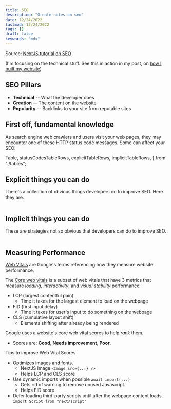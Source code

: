 ```yaml
---
title: SEO
description: "Greate notes on seo"
date: 12/24/2022
lastmod: 12/24/2022
tags: []
draft: false
keywords: "mdx"
---
```


Source: [NextJS tutorial on SEO](https://nextjs.org/learn/seo/introduction-to-seo/importance-of-seo)

(I'm focusing on the technical stuff. See this in action in my post, on [how I built my website](/notes/website-setup-2023))

## **SEO Pillars**

- **Technical** -- What the developer does
- **Creation** -- The content on the website
- **Popularity** -- Backlinks to your site from reputable sites

## **First off, fundamental knowledge**

As search engine web crawlers and users visit your web pages, they may encounter one of these HTTP status code messages. Some can affect your SEO!

  Table,
  statusCodesTableRows,
  explicitTableRows,
  implicitTableRows,
} from "./tables";

<Table contents={statusCodesTableRows} />

## Explicit things you can do

There's a collection of obvious things developers do to improve SEO. Here they are.

<Table contents={explicitTableRows} />

## Implicit things you can do

These are strategies not so obvious that developers can do to improve SEO.

<Table contents={implicitTableRows} />

## Measuring Performance

[Web Vitals](https://web.dev/vitals/) are Google's terms referencing how they measure website performance.

The <ins>Core web vitals</ins> is a subset of web vitals that have 3 metrics that measure _loading_, _interactivity_, and _visual stability_ performance:

- LCP (largest contentful pain)
  - Time it takes for the largest element to load on the webpage
- FID (first input delay)
  - Time it takes for user's input to do something on the webpage
- CLS (cumulative layout shift)
  - Elements shifting after already being rendered

Google uses a website's core web vital scores to help _rank_ them.

- Scores are: **Good**, **Needs improvement**, **Poor**.

Tips to improve Web Vital Scores

- Optimizes images and fonts.
  - NextJS Image `<Image src={...} />`
  - Helps LCP and CLS score
- Use dynamic imports when possible `await import(...)`
  - Gets rid of warning to remove unused Javascript.
  - Helps FID score
- Defer loading third-party scripts until after the webpage content loads. `import Script from "next/script"`
